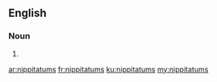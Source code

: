 ==English==

===Noun===
{{head|en|plural}}

# {{plural of|nippitatum|lang=en}}

[[ar:nippitatums]]
[[fr:nippitatums]]
[[ku:nippitatums]]
[[my:nippitatums]]